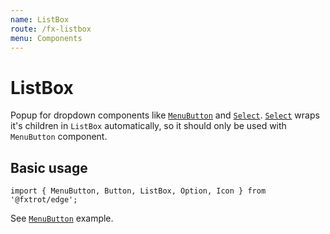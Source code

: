 ```yaml
---
name: ListBox
route: /fx-listbox
menu: Components
---
```



# ListBox

Popup for dropdown components like [`MenuButton`](/fx-menubutton) and [`Select`](/fx-select).
[`Select`](/fx-select) wraps it's children in `ListBox` automatically, so it should only be used with `MenuButton` component.

## Basic usage

```tsx
import { MenuButton, Button, ListBox, Option, Icon } from '@fxtrot/edge';
```

See [`MenuButton`](/fx-menubutton#basic-usage) example.
